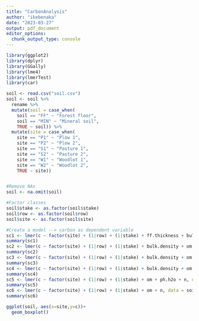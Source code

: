 ```yaml
---
title: "CarbonAnalysis"
author: "ikebenaka"
date: "2023-03-27"
output: pdf_document
editor_options: 
  chunk_output_type: console
---
```


```r
library(ggplot2)
library(dplyr)
library(GGally)
library(lme4)
library(lmerTest)
library(car)
```

```r
soil <- read.csv("soil.csv")
soil <- soil %>%
  rename %>%
  mutate(soil = case_when(
    soil == "FF" ~ "Forest floor",
    soil == "MIN" ~ "Mineral soil",
    TRUE ~ soil)) %>%
  mutate(site = case_when(
    site == "P1" ~ "Plow 1",
    site == "P2" ~ "Plow 2",
    site == "S1" ~ "Pasture 1",
    site == "S2" ~ "Pasture 2",
    site == "W1" ~ "Woodlot 1",
    site == "W2" ~ "Woodlot 2",
    TRUE ~ site))


#Remove NAs
soil <- na.omit(soil)

#Factor classes
soil$stake <- as.factor(soil$stake)
soil$row <- as.factor(soil$row)
soil$site <- as.factor(soil$site)
```

```r
#Create a model --> carbon as dependent variable
sc1 <- lmer(c ~ factor(site) + (1|row) + (1|stake) + ff.thickness + bulk.density + soil.mass + om+ph.h2o+n+p+nh4+no3+ca+mg+k + soil.moisture + soil.moisture.capacity + n.min+nitr + cec, data = soil)
summary(sc1)
sc2 <- lmer(c ~ factor(site) + (1|row) + (1|stake) + bulk.density + om + ph.h2o + n + nh4 + soil.moisture, data = soil)
summary(sc2)
sc3 <- lmer(c ~ factor(site) + (1|row) + (1|stake) + bulk.density + om + ph.h2o + n + soil.moisture, data = soil)
summary(sc3)
sc4 <- lmer(c ~ factor(site) + (1|row) + (1|stake) + bulk.density + om + ph.h2o + n, data = soil)
summary(sc4)
sc5 <- lmer(c ~ factor(site) + (1|row) + (1|stake) + om + ph.h2o + n, data = soil)
summary(sc5)
sc6 <- lmer(c ~ factor(site) + (1|row) + (1|stake) + om + n, data = soil)
summary(sc6)
```

```r
ggplot(soil, aes(x=site,y=c))+
  geom_boxplot()
```

